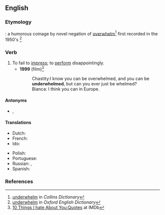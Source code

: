 ==English==

===Etymology===
{{prefix|en|under|whelm}}: a humorous coinage by novel negation of [[overwhelm]]<ref>[http://www.collinsdictionary.com/dictionary/english/underwhelming underwhelm] in ''Collins Dictionary''</ref> first recorded in the 1950's <ref>[http://www.oed.com/view/Entry/212233?redirectedFrom=underwhelm#eid underwhelm] in ''Oxford English Dictionary''</ref>

===Verb===
{{en-verb}}

# To fail to [[impress]]; to [[perform]] disappointingly.
#* '''1999''' {{w|10 Things I Hate About You}} (film)<ref>[https://www.imdb.com/title/tt0147800/quotes?ref_=ttfc_ql_trv_4   10 Things I hate About You:Quotes] at IMDb</ref>
#*: Chastity:I know you can be overwhelmed, and you can be '''underwhelmed''', but can you ever just be whelmed?<br>Bianca: I think you can in Europe.

====Antonyms====
* {{l|en|overawe}}, {{l|en|overwhelm}}

====Translations====
{{trans-top|fail to impress}}
* Dutch: {{t+|nl|teleurstellen}}
* French: {{t+|fr|décevoir}}
* Ido: {{t+|io|deceptar}}
{{trans-mid}}
* Polish: {{t+|pl|rozczarować}}
* Portuguese: {{t+|pt|desapontar}}
* Russian: {{t+|ru|разочарова́ть}}, {{t+|ru|разочаро́вывать}}
* Spanish: {{t+|es|decepcionar}}
{{trans-bottom}}

===References===
<references/>